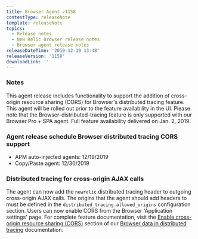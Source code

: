 ```yaml
---
title: Browser Agent v1158
contentType: releaseNote
template: releaseNote
topics:
  - Release notes
  - New Relic Browser release notes
  - Browser agent release notes
releaseDateTime: '2019-12-19 13:48'
releaseVersion: '1158'
downloadLink: ''
---
```


### Notes

This agent release includes functionality to support the addition of cross-origin resource sharing (CORS) for Browser's distributed tracing feature. This agent will be rolled out prior to the feature availability in the UI. Please note that the Browser-distributed-tracing feature is only supported with our Browser Pro + SPA agent. Full feature availability delivered on Jan. 2, 2019.

### Agent release schedule Browser distributed tracing CORS support

* APM auto-injected agents: 12/19/2019
* Copy/Paste agent: 12/30/2019

### Distributed tracing for cross-origin AJAX calls

The agent can now add the `newrelic` distributed tracing header to outgoing cross-origin AJAX calls. The origins that the agent should add headers to must be defined in the `distributed_tracing.allowed_origins` configuration section. Users can now enable CORS from the Browser 'Application settings' page. For complete feature documentation, visit the [Enable cross-origin resource sharing (CORS)](https://docs.newrelic.com/docs/browser/new-relic-browser/browser-pro-features/browser-data-distributed-tracing#cors) section of our [Browser data in distributed tracing](https://docs.newrelic.com/docs/browser/new-relic-browser/browser-pro-features/browser-data-distributed-tracing) documentation.
